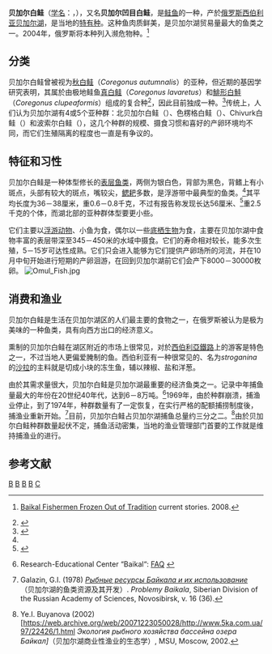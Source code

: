 {{Speciesbox 
| taxon = Coregonus migratorius
| status = VU
| status_system = IUCN3.1 
| authority = Georgi, 1775
| synonyms = *''Coregonus autumnalis migratorius''<br /><small>Georgi, 1775</small>
*''Salmo migratorius''<br /><small>Georgi, 1775</small>
|range_map=Karte baikal2.png
|range_map_caption=[[贝加尔湖|贝加尔湖]]是贝加尔白鲑唯一的原产地
}}

'''贝加尔白鲑'''（[[学名|学名]]：''{{lang|la|Coregonus migratorius}}''，{{lang-ru|байкальский омуль}}），又名'''贝加尔凹目白鲑'''，是[[鲑鱼|鲑鱼]]的一种，产於[[俄罗斯|俄罗斯]][[西伯利亚|西伯利亚]][[贝加尔湖|贝加尔湖]]，是当地的[[特有种|特有种]]。这种鱼肉质鲜美，是贝加尔湖贸易量最大的鱼类之一。2004年，俄罗斯将本种列入濒危物种。<ref>{{en}}[http://current.com/items/88884063_baikal-fishermen-frozen-out-of-tradition.htm Baikal Fishermen Frozen Out of Tradition]{{Dead link|date=2018年7月 |bot=InternetArchiveBot |fix-attempted=yes }} current stories. 2008.</ref>

==分类==
贝加尔白鲑曾被视为[[秋白鲑|秋白鲑]]（''Coregonus autumnalis''）的亚种，但近期的基因学研究表明，其属於由极地鲑鱼[[真白鲑|真白鲑]]（''Coregonus lavaretus''）和[[鯡形白鮭|鯡形白鮭]]（''Coregonus clupeaformis''）组成的复合种<ref name=Sukhanova>{{en}}{{cite journal | last = Sukhanova | first = L.V. et al. | title = Grouping of Baikal Omul ''Coregonus autumnalis migratorius'' Georgi within the ''C. lavaretus'' complex confirmed by using a nuclear DNA marker | journal = Ann. Zool. Fenn. | volume = 41 | pages = 41–49 | date = 2004 | url = http://www.sekj.org/PDF/anz41-free/anz41-041.pdf | language = en | access-date = 2010-01-23 | archive-date = 2008-11-21 | archive-url = https://web.archive.org/web/20081121161237/http://www.sekj.org/PDF/anz41-free/anz41-041.pdf | dead-url = no }}</ref>，因此目前独成一种。<ref>{{ITIS|ID=161933|taxon=''Coregonus migratorius''|year=2006|date=1月30日}}</ref>传统上，人们认为贝加尔湖有4或5个亚种群：北贝加尔白鲑（{{lang|ru|северобайкальский}}）、色楞格白鲑（{{lang|ru|селенгинский}}）、Chivurk白鲑（{{lang|ru|чивыркуйский}}）和波索尔白鲑（{{lang|ru|посольский}}），这几个种群的规模、摄食习惯和喜好的产卵环境均不同，而它们生殖隔离的程度也一直是有争议的。

==特征和习性==
贝加尔白鲑是一种体型修长的[[表层鱼类|表层鱼类]]，两侧为银白色，背部为黑色，背鳍上有小斑点，头部有较大的斑点，嘴较尖，[[鳃耙|鳃耙]]多数，是浮游带中最典型的鱼类。<ref name=Sukhanova/>其平均长度为36－38厘米，重0.6－0.8千克，不过有报告称发现长达56厘米、<ref>{{en}}{{FishBase species | genus = Coregonus | species = migratorius | year = 2008 | month = 1}}</ref>重2.5千克的个体，而湖北部的亚种群体型要更小些。

它们主要以[[浮游动物|浮游动物]]、小鱼为食，偶尔以一些[[底栖生物|底栖生物]]为食，主要在贝加尔湖中食物丰富的表层带深至345－450米的水域中摄食。它们的寿命相对较长，能多次生殖，5－15岁可达性成熟。它们只会进入能够为它们提供产卵场所的河流，并在10月中旬开始进行短期的产卵洄游，在回到贝加尔湖前它们会产下8000－30000枚卵。
[[File:Omul_Fish.jpg|thumb]]

==消费和渔业==
贝加尔白鲑是生活在贝加尔湖区的人们最主要的食物之一，在俄罗斯被认为是极为美味的一种鱼类，具有向西方出口的经济意义。

熏制的贝加尔白鲑在湖区附近的市场上很常见，对於[[西伯利亞鐵路|西伯利亞鐵路]]上的游客是特色之一，不过当地人更偏爱腌制的鱼。西伯利亚有一种很常见的、名为''stroganina''的[[沙拉|沙拉]]的主料就是切成小块的冻生鱼，辅以辣椒、盐和洋葱。

由於其需求量很大，贝加尔白鲑是贝加尔湖最重要的经济鱼类之一。记录中年捕鱼量最大的年份在20世纪40年代，达到6－8万吨。<ref>{{en}}Research-Educational Center “Baikal“: [http://lake.baikal.ru/en/baikalinfo/animals.html FAQ] {{Wayback|url=http://lake.baikal.ru/en/baikalinfo/animals.html |date=20110819183942 }}</ref>1969年，由於种群崩溃，捕渔业停止，到了1974年，种群数量有了一定恢复，在实行严格的配额捕捞制度後，捕渔业重新开始。<ref name=Galazin>{{ru}}Galazin, G.I. (1978) [http://www.rustrana.ru/article.php?nid=29324 ''Рыбные ресурсы Байкала и их использование''] {{Webarchive|url=https://archive.today/20070712231035/http://www.rustrana.ru/article.php?nid=29324 |date=2007-07-12 }}（贝加尔湖的鱼类资源及其开发）.  ''Problemy Baikala'', Siberian Division of the Russian Academy of Sciences, Novosibirsk, v. 16 (36).</ref>目前，贝加尔白鲑占贝加尔湖捕鱼总量约三分之二。<ref>{{ru}}Ye.I. Buyanova (2002) [https://web.archive.org/web/20071223050028/http://www.5ka.com.ua/97/22426/1.html ''Экология рыбного хозяйства бассейна озера Байкал]''（贝加尔湖商业性渔业的生态学）, MSU, Moscow, 2002.</ref>由於贝加尔白鲑种群数量起伏不定，捕鱼活动密集，当地的渔业管理部门首要的工作就是维持捕渔业的进行。

==参考文献==
{{Reflist}}
{{Taxonbar|from=Q82572}}

[[Category:食用魚|B]]
[[Category:西伯利亞動物|B]]
[[Category:俄罗斯鱼类|B]]
[[Category:白鮭屬|B]]
[[Category:1775年描述的魚類|C]]